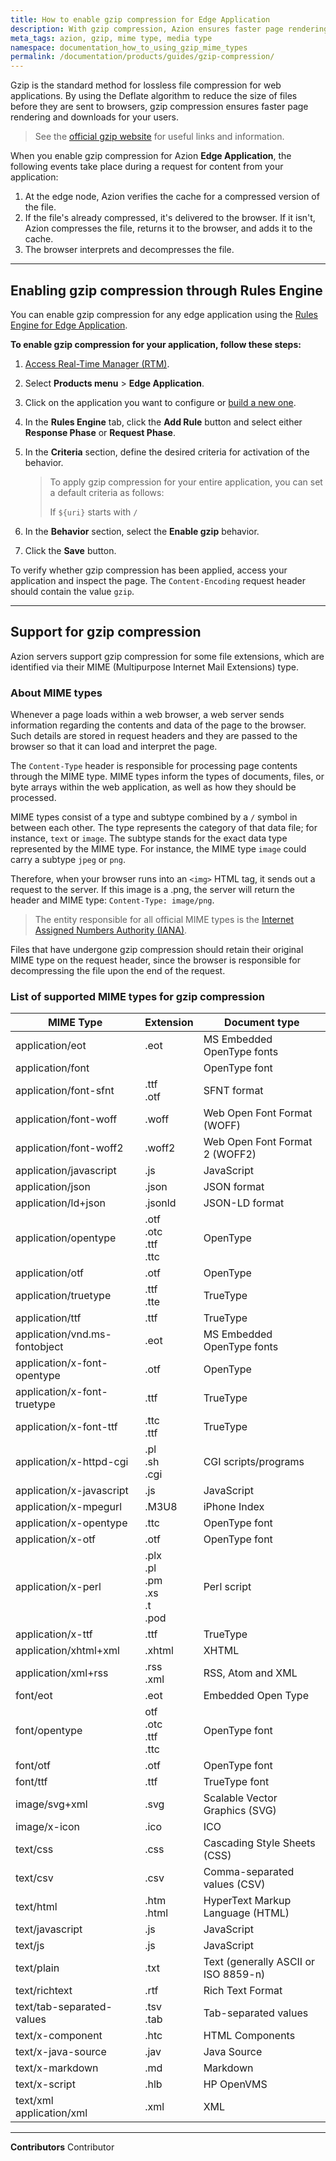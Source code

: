 ```yaml
---
title: How to enable gzip compression for Edge Application
description: With gzip compression, Azion ensures faster page rendering and downloads for your users.
meta_tags: azion, gzip, mime type, media type
namespace: documentation_how_to_using_gzip_mime_types
permalink: /documentation/products/guides/gzip-compression/
---
```


Gzip is the standard method for lossless file compression for web applications. By using the Deflate algorithm to reduce the size of files before they are sent to browsers, gzip compression ensures faster page rendering and downloads for your users.

> See the [official gzip website](https://www.gzip.org/) for useful links and information.

When you enable gzip compression for Azion **Edge Application**, the following events take place during a request for content from your application:

1. At the edge node, Azion verifies the cache for a compressed version of the file.
2. If the file's already compressed, it's delivered to the browser. If it isn't, Azion compresses the file, returns it to the browser, and adds it to the cache.
3. The browser interprets and decompresses the file.

---

## Enabling gzip compression through Rules Engine

You can enable gzip compression for any edge application using the [Rules Engine for Edge Application](/en/documentation/products/edge-application/rules-engine/).

**To enable gzip compression for your application, follow these steps:**

1. [Access Real-Time Manager (RTM)](https://manager.azion.com/).
2. Select **Products menu** > **Edge Application**.
3. Click on the application you want to configure or [build a new one](/en/documentation/products/getting-started/#build-edge-app).
4. In the **Rules Engine** tab, click the **Add Rule** button and select either **Response Phase** or **Request Phase**.
5. In the **Criteria** section, define the desired criteria for activation of the behavior.

    > To apply gzip compression for your entire application, you can set a default criteria as follows:
    >
    > If `${uri}` starts with `/`

6. In the **Behavior** section, select the **Enable gzip** behavior.
7. Click the **Save** button.

To verify whether gzip compression has been applied, access your application and inspect the page. The `Content-Encoding` request header should contain the value `gzip`.

---

## Support for gzip compression

Azion servers support gzip compression for some file extensions, which are identified via their MIME (Multipurpose Internet Mail Extensions) type.

### About MIME types

Whenever a page loads within a web browser, a web server sends information regarding the contents and data of the page to the browser. Such details are stored in request headers and they are passed to the browser so that it can load and interpret the page.

The `Content-Type` header is responsible for processing page contents through the MIME type. MIME types inform the types of documents, files, or byte arrays within the web application, as well as how they should be processed.

MIME types consist of a type and subtype combined by a `/` symbol in between each other. The type represents the category of that data file; for instance, `text` or `image`. The subtype stands for the exact data type represented by the MIME type. For instance, the MIME type `image` could carry a subtype `jpeg` or `png`.

Therefore, when your browser runs into an `<img>` HTML tag, it sends out a request to the server. If this image is a .png, the server will return the header and MIME type: `Content-Type: image/png`.

> The entity responsible for all official MIME types is the [Internet Assigned Numbers Authority (IANA)](https://www.iana.org/assignments/media-types/media-types.xhtml).

Files that have undergone gzip compression should retain their original MIME type on the request header, since the browser is responsible for decompressing the file upon the end of the request.

### List of supported MIME types for gzip compression

| MIME Type                     | Extension                                    | Document type                        |
| --- | --- | --- |
| application/eot               | .eot                                         | MS Embedded OpenType fonts           |
| application/font              |                                              | OpenType font                        |
| application/font-sfnt         | .ttf <br/>.otf                               | SFNT format                          |
| application/font-woff         | .woff                                        | Web Open Font Format (WOFF)          |
| application/font-woff2        | .woff2                                       | Web Open Font Format 2 (WOFF2)       |
| application/javascript        | .js                                          | JavaScript                           |
| application/json              | .json                                        | JSON format                          |
| application/ld+json           | .jsonld                                      | JSON-LD format                       |
| application/opentype          | .otf<br/>.otc<br/>.ttf<br/>.ttc              | OpenType                             |
| application/otf               | .otf                                         | OpenType                             |
| application/truetype          | .ttf<br/>.tte                                | TrueType                             |
| application/ttf               | .ttf                                         | TrueType                             |
| application/vnd.ms-fontobject | .eot                                         | MS Embedded OpenType fonts           |
| application/x-font-opentype   | .otf                                         | OpenType                             |
| application/x-font-truetype   | .ttf                                         | TrueType                             |
| application/x-font-ttf        | .ttc <br/>.ttf                               | TrueType                             |
| application/x-httpd-cgi       | .pl <br/>.sh <br/>.cgi                       | CGI scripts/programs                 |
| application/x-javascript      | .js                                          | JavaScript                           |
| application/x-mpegurl         | .M3U8                                        | iPhone Index                         |
| application/x-opentype        | .ttc                                         | OpenType font                        |
| application/x-otf             | .otf                                         | OpenType font                        |
| application/x-perl            | .plx<br/>.pl<br/>.pm<br/>.xs<br/>.t<br/>.pod | Perl script                          |
| application/x-ttf             | .ttf                                         | TrueType                             |
| application/xhtml+xml         | .xhtml                                       | XHTML                                |
| application/xml+rss           | .rss <br/>.xml                               | RSS, Atom and XML                    |
| font/eot                      | .eot                                         | Embedded Open Type                   |
| font/opentype                 | otf<br/>.otc<br/>.ttf<br/>.ttc               | OpenType font                        |
| font/otf                      | .otf                                         | OpenType font                        |
| font/ttf                      | .ttf                                         | TrueType font                        |
| image/svg+xml                 | .svg                                         | Scalable Vector Graphics (SVG)       |
| image/x-icon                  | .ico                                         | ICO                                  |
| text/css                      | .css                                         | Cascading Style Sheets (CSS)         |
| text/csv                      | .csv                                         | Comma-separated values (CSV)         |
| text/html                     | .htm<br/>.html                               | HyperText Markup Language (HTML)     |
| text/javascript               | .js                                          | JavaScript                           |
| text/js                       | .js                                          | JavaScript                           |
| text/plain                    | .txt                                         | Text (generally ASCII or ISO 8859-n) |
| text/richtext                 | .rtf                                         | Rich Text Format                     |
| text/tab-separated-values     | .tsv<br/>.tab                                | Tab-separated values                 |
| text/x-component              | .htc                                         | HTML Components                      |
| text/x-java-source            | .jav                                         | Java Source                          |
| text/x-markdown               | .md                                          | Markdown                             |
| text/x-script                 | .hlb                                         | HP OpenVMS                           |
| text/xml<br/>application/xml  | .xml                                         | XML                                  |



---


**Contributors** <ContributorList>Contributor</ContributorList>
